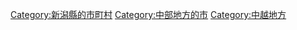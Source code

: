 {{Commonscat|Minamiuonuma, Niigata}}
{{Catmore}}

{{DEFAULTSORT:Minamiuonuma-shi}}
[[Category:新潟縣的市町村|Category:新潟縣的市町村]]
[[Category:中部地方的市|Category:中部地方的市]]
[[Category:中越地方|Category:中越地方]]